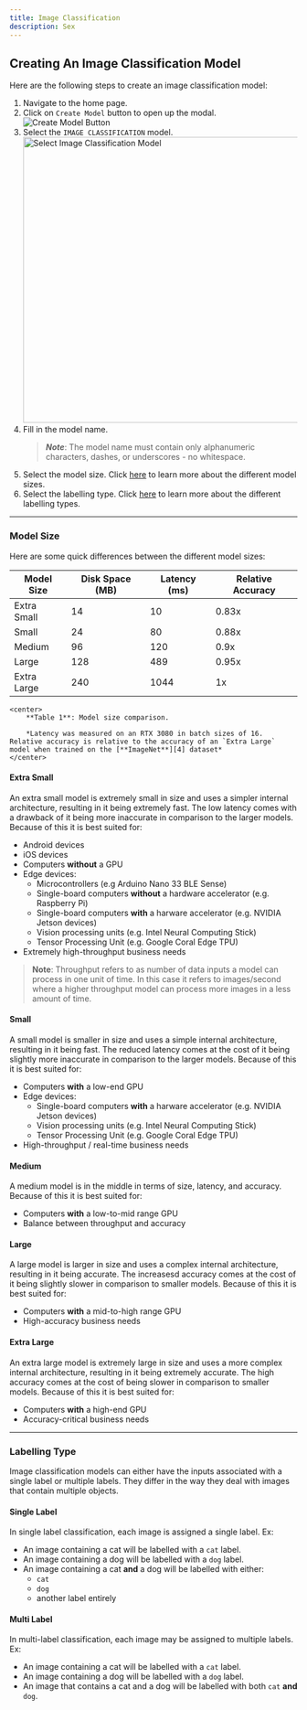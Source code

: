 ```yaml
---
title: Image Classification
description: Sex
---
```


## Creating An Image Classification Model

Here are the following steps to create an image classification model:

1. Navigate to the home page.
2. Click on `Create Model` button to open up the modal. ![Create Model Button][1]
3. Select the `IMAGE CLASSIFICATION` model.
    <img
        src='/docs/ui/image-classification-model-creation/2.jpg'
        alt='Select Image Classification Model'
        title='Select Image Classification Model'
        width='500'
    />
4. Fill in the model name.
    > **_Note_**: The model name must contain only alphanumeric characters, dashes, or underscores - no whitespace.
5. Select the model size. Click [here][2] to learn more about the different model sizes.
6. Select the labelling type. Click [here][3] to learn more about the different labelling types.

---

### Model Size

Here are some quick differences between the different model sizes:

| Model Size  | Disk Space (MB) | Latency (ms) | Relative Accuracy |
| ----------- | --------------- | ------------ | ----------------- |
| Extra Small | 14              | 10           | 0.83x             |
| Small       | 24              | 80           | 0.88x             |
| Medium      | 96              | 120          | 0.9x              |
| Large       | 128             | 489          | 0.95x             |
| Extra Large | 240             | 1044         | 1x                |

    <center>
        **Table 1**: Model size comparison.

        *Latency was measured on an RTX 3080 in batch sizes of 16. Relative accuracy is relative to the accuracy of an `Extra Large` model when trained on the [**ImageNet**][4] dataset*
    </center>

#### Extra Small

An extra small model is extremely small in size and uses a simpler internal architecture, resulting in it being extremely fast.
The low latency comes with a drawback of it being more inaccurate in comparison to the larger models. Because of this it is best suited for:

-   Android devices
-   iOS devices
-   Computers **without** a GPU
-   Edge devices:
    -   Microcontrollers (e.g Arduino Nano 33 BLE Sense)
    -   Single-board computers **without** a hardware accelerator (e.g. Raspberry Pi)
    -   Single-board computers **with** a harware accelerator (e.g. NVIDIA Jetson devices)
    -   Vision processing units (e.g. Intel Neural Computing Stick)
    -   Tensor Processing Unit (e.g. Google Coral Edge TPU)
-   Extremely high-throughput business needs

> **Note**: Throughput refers to as number of data inputs a model can process in one unit of time. In this case it refers to images/second where a higher
> throughput model can process more images in a less amount of time.

#### Small

A small model is smaller in size and uses a simple internal architecture, resulting in it being fast. The reduced latency
comes at the cost of it being slightly more inaccurate in comparison to the larger models. Because of this it is best suited for:

-   Computers **with** a low-end GPU
-   Edge devices:
    -   Single-board computers **with** a harware accelerator (e.g. NVIDIA Jetson devices)
    -   Vision processing units (e.g. Intel Neural Computing Stick)
    -   Tensor Processing Unit (e.g. Google Coral Edge TPU)
-   High-throughput / real-time business needs

#### Medium

A medium model is in the middle in terms of size, latency, and accuracy. Because of this it is best suited for:

-   Computers **with** a low-to-mid range GPU
-   Balance between throughput and accuracy

#### Large

A large model is larger in size and uses a complex internal architecture, resulting in it being accurate. The increasesd accuracy
comes at the cost of it being slightly slower in comparison to smaller models. Because of this it is best suited for:

-   Computers **with** a mid-to-high range GPU
-   High-accuracy business needs

#### Extra Large

An extra large model is extremely large in size and uses a more complex internal architecture, resulting in it being extremely accurate.
The high accuracy comes at the cost of being slower in comparison to smaller models. Because of this it is best suited for:

-   Computers **with** a high-end GPU
-   Accuracy-critical business needs

---

### Labelling Type

Image classification models can either have the inputs associated with a single label or multiple labels.
They differ in the way they deal with images that contain multiple objects.

#### Single Label

In single label classification, each image is assigned a single label. Ex:

-   An image containing a cat will be labelled with a `cat` label.
-   An image containing a dog will be labelled with a `dog` label.
-   An image containing a cat **and** a dog will be labelled with either:
    -   `cat`
    -   `dog`
    -   another label entirely

#### Multi Label

In multi-label classification, each image may be assigned to multiple labels. Ex:

-   An image containing a cat will be labelled with a `cat` label.
-   An image containing a dog will be labelled with a `dog` label.
-   An image that contains a cat and a dog will be labelled with both `cat` **and** `dog`.

[1]: /docs/ui/image-classification-model-creation/1.jpg 'Create Model Button'
[2]: #model-size 'Details About Model Sizes'
[3]: #labelling-type 'Details About Labelling Types'
[4]: https://www.image-net.org/ 'ImageNet Dataset'
